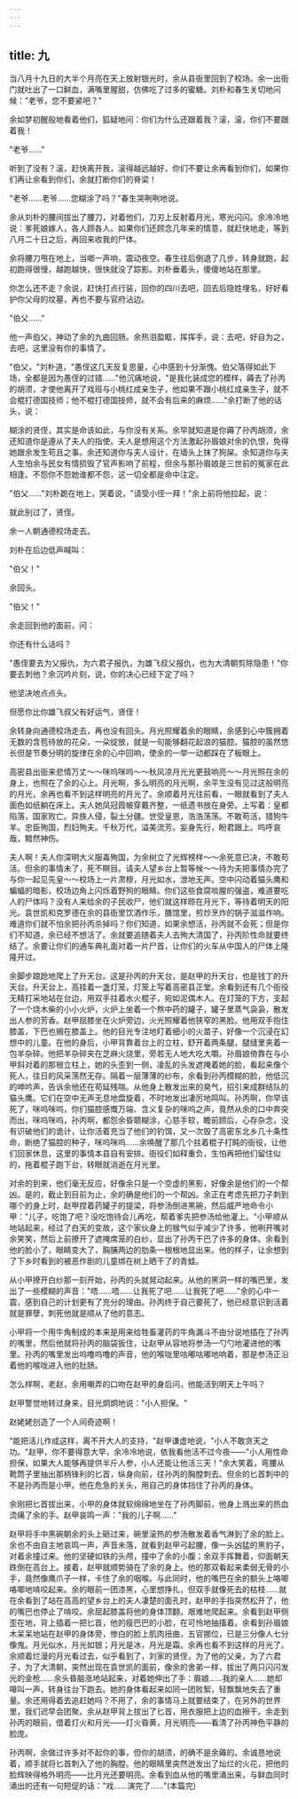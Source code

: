 ```yaml
---
---
---
```

title: 九
---




当八月十九日的大半个月亮在天上放射银光时，余从县衙里回到了校场。余一出衙门就吐出了一口鲜血，满嘴里腥甜，仿佛吃了过多的蜜糖。刘朴和春生关切地问候："老爷，您不要紧吧？"

余如梦初醒般地看着他们，狐疑地问：你们为什么还跟着我？滚，滚，你们不要跟着我！

"老爷……"

听到了没有？滚，赶快离开我，滚得越远越好，你们不要让余再看到你们，如果你们再让余看到你们，余就打断你们的脊梁！

"老爷……老爷……您糊涂了吗？"春生哭咧咧地说。

余从刘朴的腰间拔出了腰刀，对着他们，刀刃上反射着月光，寒光闪闪。余冷冷地说：爹死娘嫁人，各人顾各人。如果你们还顾念几年来的情意，就赶快地走，等到八月二十日之后，再回来收我的尸体。

余将腰刀甩在地上，当啷一声响，震动夜空。春生往后倒退了几步，转身就跑，起初跑得很慢，越跑越快，很快就没了踪影。刘朴垂着头，傻傻地站在那里。

你怎么还不走？余说，赶快打点行装，回你的四川去吧，回去后隐姓埋名，好好看护你父母的坟墓，再也不要与官府沾边。

"伯父……"

他一声伯父，神动了余的九曲回肠。余热泪盈眶，挥挥手，说：去吧，好自为之，去吧，这里没有你的事情了。

"伯父，"刘朴道，"愚侄这几天反复思量，心中感到十分渐愧。伯父落得如此下场，全都是因为愚侄的过错……"他沉痛地说，"是我化装成您的模样，薅去了孙丙的胡须，才使他离开了戏班与小桃红成亲生子，他如果不跟小桃红成亲生子，就不会棍打德国技师；他不棍打德国技师，就不会有后来的麻烦……"余打断了他的话头，说：

糊涂的贤侄，其实是命该如此，与你没有关系。余早就知道是你薅了孙丙胡须，余还知道你是遵从了夫人的指使。夫人是想用这个方法激起孙眉娘对余的仇恨，免得她跟余发生苟且之事。余还知道你与夫人设计，在墙头上抹了狗屎。余知道你与夫人生怕余与民女有情损毁了官声影响了前程，但余与那孙眉娘是三世前的冤家在此相逢。不怨你不怨她谁都不怨，这一切全都是命中注定。

"伯父……"刘朴跪在地上，哭着说，"请受小侄一拜！"余上前将他拉起，说：

就此别过了，贤侄。

余一人朝通德校场走去。

刘朴在后边低声喊叫：

"伯父！"

余回头。

"伯父！"

余走回到他的面前，问：

你还有什么话吗？

"愚侄要去为父报仇，为六君子报仇，为雄飞叔父报仇，也为大清朝剪除隐患！"你要去刺他？余沉吟片刻，说，你的决心已经下定了吗？

他坚决地点点头。

但愿你比你雄飞叔父有好运气，贤侄！

余转身向通德校场走去，再也没有回头。月光照耀着余的眼睛，余感到心中簇拥着无数的含苞待放的花朵，一朵绽放，就是一句能够翻花起浪的猫腔。猫腔的虽然悠长但是节奏分明的旋律在余的心中回响，使余的一举一动都踩在了板眼上。

高密县出衙来悲情万丈～～咪呜咪呜～～秋风凉月光光更鼓响亮～～月光照在余的身上，也照在了余的心上。月光啊，多么明亮的月光啊，余平生没有见过这般明亮的月光，余再也看不到这样明亮的月光了。余顺着月光往前看，一眼就看到了夫人面色如纸躺在床上。夫人她凤冠霞帔穿戴齐整，一纸遗书放在身旁。上写着：皇都陷落，国家败亡。异族人侵，裂土分疆。世受皇恩，浩浩荡荡。不敢苟活，猎狗牛羊。忠臣殉国，烈妇殉夫。千秋万代，溢美流芳。妄身先行，盼君跟上。呜呼哀哉，黯然神伤。

夫人啊！夫人你深明大义服毒殉国，为余树立了光辉榜样～～余死意已决，不敢苟活。但余的事情未了，死不瞑目。请夫人望乡台上暂等候～～待为夫把事情办完了与你一起见先皇～～校场上一片肃穆，月光如水，泄地无声。空中闪动着猫头鹰和蝙蝠的暗影，校场边角上闪烁着野狗的眼睛。你们这些食腐啖腥的强盗，难道要吃人的尸体吗？没有人来给余的子民收尸，他们就这样晾在月光下，等待着明天的阳光。袁世凯和克罗德在余的县衙里饮酒作乐，膳馆里，煎炒烹炸的锅子滋滋作响。难道你们就不怕余把孙丙杀掉吗？你们知道，如果余想活，孙丙就不会死；但是你们不知道，余已经不想活了。余就要追随着夫人去殉大清国了，孙丙阶性命就要终结了。余要让你们的通车典礼面对着一片尸首，让你们的火车从中国人的尸体上隆隆开过。

余脚步踉跄地爬上了升天台。这是孙丙的升天台，是赵甲的升天台，也是钱丁的升天台。升天台上，高挂着一盏灯笼，灯笼上写着高密县正堂。余看到还有几个衙役无精打采地站在台边，用双手拄着水火棍子，宛如泥偶木人。在灯笼的下方，支起了一个烧木柴的小小火炉，火炉上坐着一个熬中药的罐子，罐子里蒸气袅袅，散发出人参的芳香。赵甲屈膝坐在火炉旁边，火光照耀着他狭窄的黑脸。他用双手抱住膝盖，下巴也搁在膝盖上。他的目光专注地盯着细小的火苗子，好像一个沉浸在幻想中的儿童。在他的身后，小甲背靠着台上的立柱，舒开着两条腿，腿缝里夹着一包羊杂碎。他把羊杂碎夹在芝麻火烧里，旁若无人地大吃大嚼。孙眉娘倚靠在与小甲斜对着的那根立柱上，她的头歪到一侧，凌乱的头发遮掩着她的脸，看起来像个死人，往日的风采荡然无存。隔着一层薄薄的纱布，余看到孙丙模糊的脸，他低沉的呻吟声，告诉余他还在苟延残喘。从他身上散发出来的臭气，招引来成群结队的猫头鹰。它们在空中无声无息地盘旋着，不时地发出凄厉地鸣叫。孙丙啊，你早该死了，咪呜咪呜，你们猫腔感慨万端、含义复杂的咪呜之声，竟然从余的口中奔突而出，咪呜咪呜，孙丙啊，都怨余昏聩糊涂，心慈手软，瞻前顾后，心存杂念，没有识破他们的诡计，让你活着充当了他们的钓饵，又一次毁了高密东北乡几十条性命，断绝了猫腔的种子，咪呜咪呜……余唤醒了那几个拄着棍子打盹的衙役，让他们回家休息，这里的事情本县自有安排。衙役们如释重负，生怕再把他们留住似的，拖着棍子跑下台，转眼就消逝在月光里。

对余的到来，他们毫无反应，好像余只是一个空虚的黑影，好像余是他们的一个帮凶。是的，截止到目前为止，余的确是他们的一个帮凶。余正在考虑先把刀子刺到哪个的身上时，赵甲捏着药罐子的提梁，将参汤倒进黑碗，然后威严地命令小甲："儿子，吃饱了吧？没吃饱待会儿再吃，帮着爹先把参汤给他灌上。"小甲顺从地站起来，经过了白天的变故，这个家伙身上的猴气似乎减少了许多，他咧开嘴对余笑笑，然后上前撩开了遮掩席笼的白纱，显出了孙丙干巴了许多的身体。余看到他的脸小了，眼睛变大了，胸脯两边的肋条一根根地显出来。他的样子，让余想到了下乡时看到的被恶作剧的儿童绑在树上晒干了的青蛙。

从小甲撩开白纱那一刻开始，孙丙的头就晃动起来。从他的黑洞一样的嘴巴里，发出了一些模糊的声音："唔……唔……让我死了吧……让我死了吧……"余的心中一震，感到自己的计划更有了充分的理由。孙丙终于自己要死了，他已经意识到活着就是罪孽，刺死他就是顺从了他的意志。

小甲将一个用牛角制成的本来是用来给牲畜灌药的牛角漏斗不由分说地插在了孙丙的嘴里，然后他就将孙丙的脑袋扳住，让赵甲从容地将参汤一勺勺地灌进他的嘴里。孙丙的嘴里发出呜噜呜噜的声音，他的喉咙里咕嘟咕嘟地响着，那是参汤正沿着他的喉咙进入他的肚肠。

怎么样啊，老赵，余用嘲弄的口吻在赵甲的身后问，他能活到明天上午吗？

赵甲警觉地转过身来，目光炯炯地说："小人担保。"

赵姥姥创造了一个人间奇迹啊！

"能把活儿作成这样，离不开大人的支持，"赵甲谦虚地说，"小人不敢贪天之功。"赵甲，你不要得意大早，余冷冷地说，依我看他活不过今夜——"小人用性命担保，如果大人能够再提供半斤人参，小人还能让他活三天！"余大笑着，弯腰从靴筒子里抽出那柄锋利的匕首，纵身向前，往孙丙的胸膛刺去。但余的匕首刺中的不是孙丙而是小甲。他在危急的关头，用自己的身体挡住了孙丙的身体。

余刚把匕首拔出来，小甲的身体就软绵绵地坐在了孙丙脚前，他身上溅出来的热血烫痛了余的手。赵甲哀鸣一声："我的儿子啊……"

赵甲将手中黑碗朝余的头上砸过来，碗里滚热的参汤散发着香气淋到了余的脸上。余也不由自主地哀鸣一声，声音未落，就看到赵甲弓起腰，像一头凶猛的黑豹子，对着余撞过来。他的坚硬如铁的头颅，撞中了余的小腹；余双手挥舞着，仰面朝天跌倒在高台上。接着，赵甲就顺势骑在了余的身上。他的那双看起来柔弱无骨的小手，竟然像鹰爪子一样，卡住了余的咽喉。与此同时，他的嘴巴在余的额头上咯唧咯唧地啃咬起来。余的眼前一团漆黑，心里想挣扎，但双手就像死去的枯枝……就在余看到了站在高高的望乡台上的夫人凄楚的面孔时，赵甲的手指突然松开了，他的嘴巴也停止了啃咬。余屈起膝盖将他的身体顶翻，艰难地爬起来。余看到赵甲侧歪在地，背上插着一把匕首，他的瘦巴巴的小脸，在可怜地抽搐着。余看到孙眉娘木呆呆地站在赵甲的身体旁，惨白的脸上肌肉扭曲，五官挪位，已是三分像人七分像鬼。月光似水，月光如银；月光是冰，月光是霜。余再也看不到这样的月光了。余顺着烂漫的月光看过去，似乎看到了，刘家的贤侄，为了他的父亲，为了六君子，为了大清朝，突然出现在袁世凯的面前，像余的舍弟一样，拔出了两只闪闪发光的金枪……余头昏脑涨地站起来，对着她伸出了手：眉娘……我的亲人……她却嗥叫一声，转身往台下跑去。她的身体看起来如同一团败絮，轻飘飘地失去了重量。余还用得着去追赶她吗？不用了，余的事情马上就要结束了，在另外的世界里，我们迟早会团聚。余从赵甲背上拔出了匕首，用衣服把上边的血擦干。余走到孙丙的眼前，借着灯火和月光——灯火昏黄，月光明亮——看清了孙丙神色平静的脸庞。

孙丙啊，余做过许多对不起你的事，但你的胡须，的确不是余薅的。余诚恳地说着，顺手就将匕首刺入了他的胸膛。他的眼睛里突然迸发出了灿烂的火花，把他的脸辉映得格外明亮——比月光还要明亮。余看到血从他的嘴里涌出来，与鲜血同时涌出的还有一句短促的话："戏……演完了……"(本篇完)